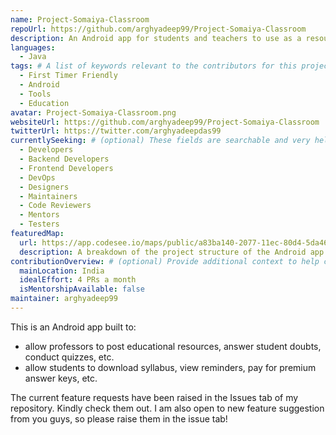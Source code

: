```yaml
---
name: Project-Somaiya-Classroom
repoUrl: https://github.com/arghyadeep99/Project-Somaiya-Classroom
description: An Android app for students and teachers to use as a resource exchange platform for my university.
languages:
  - Java
tags: # A list of keywords relevant to the contributors for this project
  - First Timer Friendly
  - Android
  - Tools
  - Education
avatar: Project-Somaiya-Classroom.png
websiteUrl: https://github.com/arghyadeep99/Project-Somaiya-Classroom
twitterUrl: https://twitter.com/arghyadeepdas99
currentlySeeking: # (optional) These fields are searchable and very helpful for contributors to match well with your project
  - Developers
  - Backend Developers
  - Frontend Developers
  - DevOps
  - Designers
  - Maintainers
  - Code Reviewers
  - Mentors
  - Testers
featuredMap:
  url: https://app.codesee.io/maps/public/a83ba140-2077-11ec-80d4-5da4602c42a6
  description: A breakdown of the project structure of the Android app Somaiya Classroom.
contributionOverview: # (optional) Provide additional context to help contributors match well with your project
  mainLocation: India
  idealEffort: 4 PRs a month
  isMentorshipAvailable: false
maintainer: arghyadeep99
---
```


<Overview>

This is an Android app built to:

* allow professors to post educational resources, answer student doubts, conduct quizzes, etc.
* allow students to download syllabus, view reminders, pay for premium answer keys, etc.

</Overview>

<Contributing>
The current feature requests have been raised in the Issues tab of my repository. Kindly check them out. I am also open to new feature suggestion from you guys, so please raise them in the issue tab!
</Contributing>